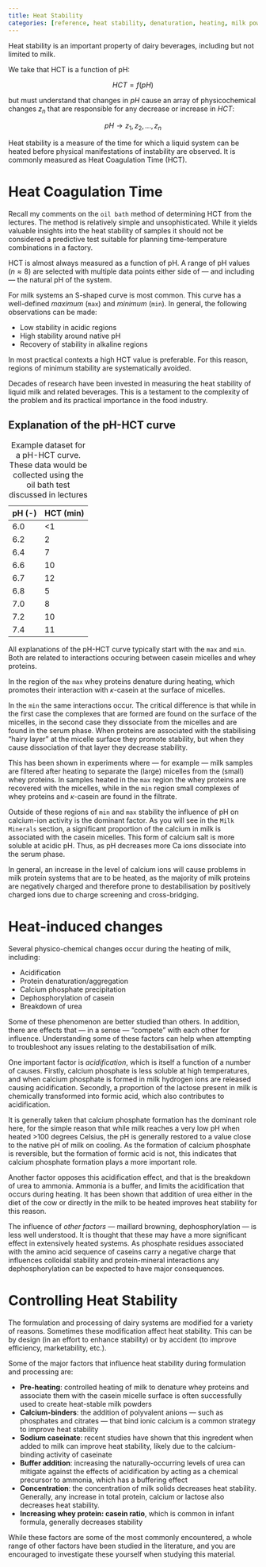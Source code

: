 ```yaml
---
title: Heat Stability
categories: [reference, heat stability, denaturation, heating, milk powder, pre-heating]
---
```


Heat stability is an important property of dairy 
beverages, including but not limited to milk.

:::{.column-margin}
We take that HCT is a function of pH:

$$HCT = f(pH)$$

but must understand that changes in $pH$
cause an array of physicochemical changes $z_n$
that are responsible for any decrease or 
increase in $HCT$:

$$pH \rightarrow {z_1,z_2,...,z_n}$$
:::

Heat stability is a measure of the time for 
which a liquid system can be heated before
physical manifestations of instability
are observed. It is commonly measured
as Heat Coagulation Time (HCT).

# Heat Coagulation Time 

[Recall my comments on the `oil bath` method of determining HCT from the lectures. The method is relatively simple and unsophisticated. While it yields valuable insights into the heat stability of samples it should not be considered a predictive test suitable for planning time-temperature combinations in a factory.]{.aside}

HCT is almost always measured as a function of pH.
A range of pH values ($n \approx 8$) are selected
with multiple data points either side of --- and 
including --- the natural pH of the system.

For milk systems an S-shaped curve is most common.
This curve has a well-defined *maximum* (`max`) and *minimum* (`min`).
In general, the following observations can be made:

* Low stability in acidic regions
* High stability around native pH 
* Recovery of stability in alkaline regions 

In most practical contexts a high HCT value is 
preferable. For this reason, regions of minimum 
stability are systematically avoided.

Decades of research have been invested in measuring
the heat stability of liquid milk and related beverages.
This is a testament to the complexity of the problem
and its practical importance in the food industry.

## Explanation of the pH-HCT curve 

:::{.column-margin}
| pH (-)   | HCT (min)    |
|----- | ------ |
| 6.0   | <1   |
| 6.2   | 2   |
| 6.4   | 7   |
| 6.6   | 10   |
| 6.7   | 12   |
| 6.8   | 5   |
| 7.0   | 8   |
| 7.2   | 10   |
| 7.4   | 11   |
: Example dataset for a pH-HCT curve. These data would be collected using the oil bath test discussed in lectures
:::

All explanations of the pH-HCT curve typically start with 
the `max` and `min`. Both are related to interactions
occuring between casein micelles and whey proteins.

In the region of the `max` whey proteins denature
during heating, which promotes their interaction with
$\kappa$-casein at the surface of micelles.

In the `min` the same interactions occur. The critical
difference is that while in the first case the complexes
that are formed are found on the surface of the micelles,
in the second case they dissociate from the micelles and 
are found in the serum phase. When proteins are associated with 
the stabilising "hairy layer" at the micelle surface they
promote stability, but when they cause dissociation of that 
layer they decrease stability.

:::{.callout-note}
This has been shown in experiments where --- for example --- milk 
samples are filtered after heating to separate the (large) micelles 
from the (small) whey proteins. In samples heated in the `max` region
the whey proteins are recovered with the micelles, while in the `min`
region small complexes of whey proteins and $\kappa$-casein are found 
in the filtrate.
:::

Outside of these regions of `min` and `max` stability the influence
of pH on calcium-ion activity is the dominant factor. As you will see 
in the `Milk Minerals` section, a significant proportion of the calcium 
in milk is associated with the casein micelles. This form of calcium
salt is more soluble at acidic pH. Thus, as pH decreases more Ca ions 
dissociate into the serum phase.

:::{.callout-warning}
In general, an increase in the level of calcium ions will cause problems
in milk protein systems that are to be heated, as the majority of milk proteins are negatively
charged and therefore prone to destabilisation by positively charged
ions due to charge screening and cross-bridging.
:::

# Heat-induced changes

Several physico-chemical changes occur during the heating of milk,
including:

* Acidification
* Protein denaturation/aggregation
* Calcium phosphate precipitation
* Dephosphorylation of casein
* Breakdown of urea

Some of these phenomenon are better studied than others. In addition,
there are effects that --- in a sense --- "compete" with each other 
for influence. Understanding some of these factors can help when 
 attempting to troubleshoot any issues relating to the destabilisation
 of milk.

One important factor is *acidification*, which is itself a function 
of a number of causes. Firstly, calcium phosphate is less soluble
at high temperatures, and when calcium phosphate is formed in milk 
hydrogen ions are released causing acidification. Secondly, a 
proportion of the lactose present in milk is chemically 
transformed into formic acid, which also contributes to 
acidification.

It is generally taken that calcium phosphate formation has the 
dominant role here, for the simple reason that while milk 
reaches a very low pH when heated >100 degrees Celsius,
the pH is generally restored to a value close to the native 
pH of milk on cooling. As the formation of calcium phosphate is 
reversible, but the formation of formic acid is not, this indicates
that calcium phosphate formation plays a more important role.

Another factor opposes this acidification effect, and that is the 
breakdown of urea to ammonia. Ammonia is a buffer, and limits the 
acidification that occurs during heating. It has been shown that 
addition of urea either in the diet of the cow or directly in the 
milk to be heated improves heat stability for this reason.

:::{.callout-note}
The influence of *other factors* --- maillard browning, dephosphorylation --- is less well understood. It is thought that these may have a more significant effect in extensively heated systems. As phosphate residues associated with the amino acid sequence of caseins carry a negative charge that influences colloidal stability and protein-mineral interactions any dephosphorylation can be expected to have major consequences.
:::

# Controlling Heat Stability

The formulation and processing of dairy systems
are modified for a variety of reasons. Sometimes
these modification affect heat stability. This can 
be by design (in an effort to enhance stability) or 
by accident (to improve efficiency, marketability, etc.).

Some of the major factors that influence heat stability during formulation and processing are:

* **Pre-heating**: controlled heating of milk to denature whey proteins and associate them with the casein micelle surface is often successfully used to create heat-stable milk powders 
* **Calcium-binders**: the addition of polyvalent anions --- such as phosphates and citrates --- that bind ionic calcium is a common strategy to improve heat stability
* **Sodium caseinate**: recent studies have shown that this ingredent when added to milk can improve heat stability, likely due to the calcium-binding activity of caseinate 
* **Buffer addition**: increasing the naturally-occurring levels of urea can mitigate against the effects of acidification by acting as a chemical precursor to ammonia, which has a buffering effect
* **Concentration**: the concentration of milk solids decreases heat stability. Generally, any increase in total protein, calcium or lactose also decreases heat stability.
* **Increasing whey protein: casein ratio**, which is common in infant formula, generally decreases stability

While these factors are some of the most commonly encountered, a whole range of other factors have been studied in the literature, and you are encouraged to investigate these yourself when studying this material.
